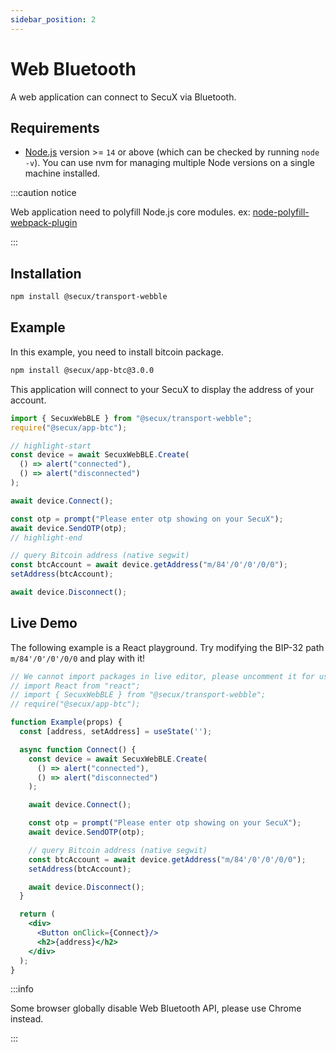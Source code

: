 ```yaml
---
sidebar_position: 2
---
```


# Web Bluetooth

A web application can connect to SecuX via Bluetooth.

## Requirements
- [Node.js](https://nodejs.org/en/download/) version >= `14` or above (which can be checked by running `node -v`). You can use nvm for managing multiple Node versions on a single machine installed.

:::caution notice

Web application need to polyfill Node.js core modules. ex: [node-polyfill-webpack-plugin](https://www.npmjs.com/package/node-polyfill-webpack-plugin)

:::


## Installation
```bash npm
npm install @secux/transport-webble
```

## Example
In this example, you need to install bitcoin package.
```bash npm
npm install @secux/app-btc@3.0.0
```

This application will connect to your SecuX to display the address of your account.
```js
import { SecuxWebBLE } from "@secux/transport-webble";
require("@secux/app-btc");

// highlight-start
const device = await SecuxWebBLE.Create(
  () => alert("connected"),
  () => alert("disconnected")
);

await device.Connect();

const otp = prompt("Please enter otp showing on your SecuX");
await device.SendOTP(otp);
// highlight-end

// query Bitcoin address (native segwit)
const btcAccount = await device.getAddress("m/84'/0'/0'/0/0");
setAddress(btcAccount);

await device.Disconnect();
```

<BrowserWindow>

## Live Demo
The following example is a React playground. Try modifying the BIP-32 path `m/84'/0'/0'/0/0` and play with it!
```jsx live
// We cannot import packages in live editor, please uncomment it for use.
// import React from "react";
// import { SecuxWebBLE } from "@secux/transport-webble";
// require("@secux/app-btc");

function Example(props) {
  const [address, setAddress] = useState('');

  async function Connect() {
    const device = await SecuxWebBLE.Create(
      () => alert("connected"),
      () => alert("disconnected")
    );

    await device.Connect();

    const otp = prompt("Please enter otp showing on your SecuX");
    await device.SendOTP(otp);

    // query Bitcoin address (native segwit)
    const btcAccount = await device.getAddress("m/84'/0'/0'/0/0");
    setAddress(btcAccount);

    await device.Disconnect();
  }

  return (
    <div>
      <Button onClick={Connect}/>
      <h2>{address}</h2>
    </div>
  );
}
```

</BrowserWindow>


:::info

Some browser globally disable Web Bluetooth API, please use Chrome instead.

:::
